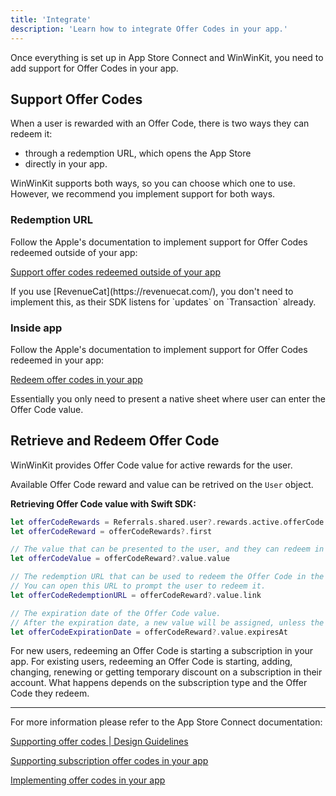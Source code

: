 ```yaml
---
title: 'Integrate'
description: 'Learn how to integrate Offer Codes in your app.'
---
```


Once everything is set up in App Store Connect and WinWinKit, you need to add support for Offer Codes in your app.

## Support Offer Codes

When a user is rewarded with an Offer Code, there is two ways they can redeem it:
- through a redemption URL, which opens the App Store
- directly in your app.

WinWinKit supports both ways, so you can choose which one to use.
However, we recommend you implement support for both ways.

### Redemption URL

Follow the Apple's documentation to implement support for Offer Codes redeemed outside of your app:

[Support offer codes redeemed outside of your app](https://developer.apple.com/documentation/storekit/supporting-subscription-offer-codes-in-your-app#Support-offer-codes-redeemed-outside-of-your-app)

<Info>
If you use [RevenueCat](https://revenuecat.com/), you don't need to implement this, as their SDK listens for `updates` on `Transaction` already. 
</Info>

### Inside app

Follow the Apple's documentation to implement support for Offer Codes redeemed in your app:

[Redeem offer codes in your app](https://developer.apple.com/documentation/storekit/supporting-subscription-offer-codes-in-your-app#Redeem-offer-codes-in-your-app)

<Info>
Essentially you only need to present a native sheet where user can enter the Offer Code value.
</Info>

## Retrieve and Redeem Offer Code

WinWinKit provides Offer Code value for active rewards for the user.

Available Offer Code reward and value can be retrived on the `User` object.

**Retrieving Offer Code value with Swift SDK:**

```swift
let offerCodeRewards = Referrals.shared.user?.rewards.active.offerCode
let offerCodeReward = offerCodeRewards?.first

// The value that can be presented to the user, and they can redeem in the app. 
let offerCodeValue = offerCodeReward?.value.value

// The redemption URL that can be used to redeem the Offer Code in the App Store.
// You can open this URL to prompt the user to redeem it.
let offerCodeRedemptionURL = offerCodeReward?.value.link

// The expiration date of the Offer Code value. 
// After the expiration date, a new value will be assigned, unless the reward is expired before.
let offerCodeExpirationDate = offerCodeReward?.value.expiresAt
```

<Info>
For new users, redeeming an Offer Code is starting a subscription in your app.
</Info>

<Info>
For existing users, redeeming an Offer Code is starting, adding, changing, renewing or getting temporary discount on a subscription in their account.
What happens depends on the subscription type and the Offer Code they redeem. 
</Info>

---

For more information please refer to the App Store Connect documentation:

[Supporting offer codes | Design Guidelines](https://developer.apple.com/design/human-interface-guidelines/in-app-purchase#Supporting-offer-codes)

[Supporting subscription offer codes in your app](https://developer.apple.com/documentation/storekit/supporting-subscription-offer-codes-in-your-app)

[Implementing offer codes in your app](https://developer.apple.com/documentation/storekit/implementing-offer-codes-in-your-app)